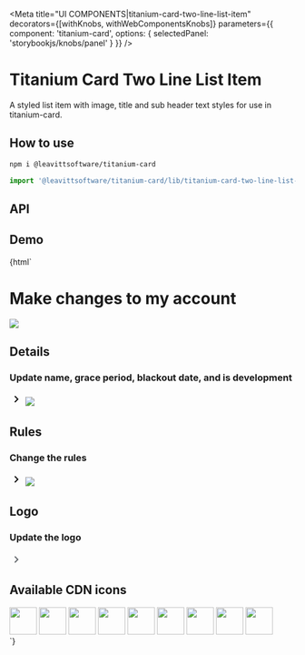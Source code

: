 

<Meta
  title="UI COMPONENTS|titanium-card-two-line-list-item"
  decorators={[withKnobs, withWebComponentsKnobs]}
  parameters={{ component: 'titanium-card', options: { selectedPanel: 'storybookjs/knobs/panel' } }}
/>

# Titanium Card Two Line List Item

A styled list item with image, title and sub header text styles for use in titanium-card.

## How to use

```bash
npm i @leavittsoftware/titanium-card
```

```js
import '@leavittsoftware/titanium-card/lib/titanium-card-two-line-list-item';
```

## API

<Props of="titanium-card-two-line-list-item" />

## Demo

<Preview withToolbar>
  <Story name="Docs">
    {html`
      <titanium-card>
        <h1>Make changes to my account</h1>
        <titanium-card-two-line-list-item title="Details">
          <img src="https://cdn.leavitt.com/icons/icon-scoreboard-details.svg" />
          <h2>Details</h2>
          <h3>Update name, grace period, blackout date, and is development</h3>
          <svg viewBox="0 0 24 24" style="height: 24px; width: 24px; flex-shrink: 0;">
            <path d="M10 6L8.59 7.41 13.17 12l-4.58 4.59L10 18l6-6z" />
          </svg>
        </titanium-card-two-line-list-item>
        <titanium-card-two-line-list-item title="Rules">
          <img src="https://cdn.leavitt.com/icons/icon-rules.svg" />
          <h2>Rules</h2>
          <h3>Change the rules</h3>
          <svg viewBox="0 0 24 24" style="height: 24px; width: 24px; flex-shrink: 0;">
            <path d="M10 6L8.59 7.41 13.17 12l-4.58 4.59L10 18l6-6z" />
          </svg>
        </titanium-card-two-line-list-item>
        <titanium-card-two-line-list-item title="Logo">
          <img src="https://cdn.leavitt.com/icons/icon-logo.svg" />
          <h2>Logo</h2>
          <h3>Update the logo</h3>
          <svg viewBox="0 0 24 24" style="height: 24px; width: 24px; flex-shrink: 0; fill: #5f6368">
            <path d="M10 6L8.59 7.41 13.17 12l-4.58 4.59L10 18l6-6z" />
          </svg>
        </titanium-card-two-line-list-item>
      </titanium-card>
      <h2>Available CDN icons</h2>
      <div>
        <img height="48" src="https://cdn.leavitt.com/icons/icon-logo.svg" />
        <img height="48" src="https://cdn.leavitt.com/icons/icon-scoreboard-prizes.svg" />
        <img height="48" src="https://cdn.leavitt.com/icons/icon-delete-logo.svg" />
        <img height="48" src="https://cdn.leavitt.com/icons/icon-logo.svg" />
        <img height="48" src="https://cdn.leavitt.com/icons/icon-rules.svg" />
        <img height="48" src="https://cdn.leavitt.com/icons/icon-scoreboard-details.svg" />
        <img height="48" src="https://cdn.leavitt.com/icons/icon-carousel.svg" />
        <img height="48" src="https://cdn.leavitt.com/icons/icon-name-division.svg" />
        <img height="48" src="https://cdn.leavitt.com/icons/icon-reminder.svg" />
      </div>
    `}
  </Story>
</Preview>
